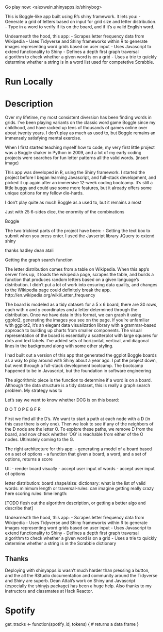 Go play now: <alexwein.shinyapps.io/shinybog>

This is Boggle-like app built using R's shiny framework. It lets you:
- Generate a grid of letters based on input for grid size and letter distribution.
- Type in a word to verify if its on the board, and if it's a valid English word.

Undearneath the hood, this app:
- Scrapes letter frequency data from Wikipedia
- Uses Tidyverse and Shiny frameworks within R to generate images representing word grids based on user input
- Uses Javascript to extend functionality to Shiny
- Defines a depth first graph traversal algorithm to check whether a given word is on a grid
- Uses a trie to quickly determine whether a string is in a word list used for competetive Scrabble.

# Run Locally

# Description
Over my lifetime, my most consistent diversion has been finding words in grids.  I've been playing variants on the classic word game Boggle since my childhood, and have racked up tens of thousands of games online over about twenty years. I don't play as much as used to, but Boggle remains an immensely satisfying mental exercise.

When I first started teaching myself how to code, my very first little project was a Boggle shaker in Python in 2009, and a lot of my early coding projects were searches for fun letter patterns all the valid words.
(insert image)

This app was developed in R, using the Shiny framework. I started the project before I began learning Javascript, and full-stack development, and picked it up again after an immersive 12-week coding bootcamp. It's still a little buggy and could use some more features, but it already offers some unique options for my fellow die-hards.

I don't play quite as much Boggle as a used to, but it remains a most 

Just with 25 6-sides dice, the enormity of the combinations 

Boggle 

The two trickiest parts of the project have been:
- Getting the text box to submit when you press enter.  I used the Javscript library JQuery to extend shiny


thanks
hadley
dean atali

Getting the graph search function

The letter distribution comes from a table on Wikipedia.  When this app's server fires up, it loads the wikipedia page, scrapes the table, and builds a function that produces random letters based on a given language's distribution.  I didn't put a lot of work into ensuring data quality, and changes to the Wikipedia page could definitely break the app.
http://en.wikipedia.org/wiki/Letter_frequency

The board is modeled as a tidy dataset: for a 5 x 6 board, there are 30 rows, each with x and y coordinates and a letter determined through the distribution.  Once we have data in this format, we can graph it using ggplot2, generating the images you see on the page.  If you're unfamiliar with ggplot2, it's an elegant data visualization library with a grammar-based approach to building up charts from smaller components. The visual representation of the board is essentially a scatterplot with large squares for dots and text labels. I've added sets of horizontal, vertical, and diagonal lines in the background along with some other styling.

I had built out a version of this app that generated the ggplot Boggle boards as a way to play around with Shiny about a year ago.  I put the project down, but went through a full-stack development bootcamp.  The bootcamp happened to be in Javascript, but the foundation in software engineering

The algorithmic piece is the function to determine if a word is on a board. Although the data structure is a tidy dataset, this is really a graph search problem.  My strategy was to

Let's say we want to know whether DOG is on this board:

D O T
O P E
G F R

First we find all the D's.  We want to start a path at each node with a D (in this case there is only one).  Then we look to see if any of the neighbors of the D node are the letter O.  To explore these paths, we remove D from the board, and now check whether 'OG' is reachable from either of the O nodes.  Ultimately coming to the G.

The right architecture for this app:
- generating a model of a board based on a set of options
- a function that given a board, a word, and a set of options, returns a score

UI:
- render board visually
- accept user input of words
- accept user input of options

letter distribution: 
board shape/size: 
dictionary: what is the list of valid words: minimum length or 
traversal-rules: can imagine getting really crazy here
scoring rules:
time length:

[TODO flesh out the algorithm description, or getting a better algo and describe that]

Undearneath the hood, this app:
- Scrapes letter frequency data from Wikipedia
- Uses Tidyverse and Shiny frameworks within R to generate images representing word grids based on user input
- Uses Javascript to extend functionality to Shiny
- Defines a depth first graph traversal algorithm to check whether a given word is on a grid
- Uses a trie to quickly determine whether a string is in the Scrabble dictionary

## Thanks
Deploying with shinyapps.io wasn't much harder than pressing a button, and the all the RStudio documentation and community around the Tidyverse and Shiny are superb. Dean Attali's work on Shiny and Javascript (especially the shinyjs package) has been a huge help. Also thanks to my instructors and classmates at Hack Reactor.

# Spotify
get_tracks <- function(spotify_id, tokens) {
  # returns a data frame
}



